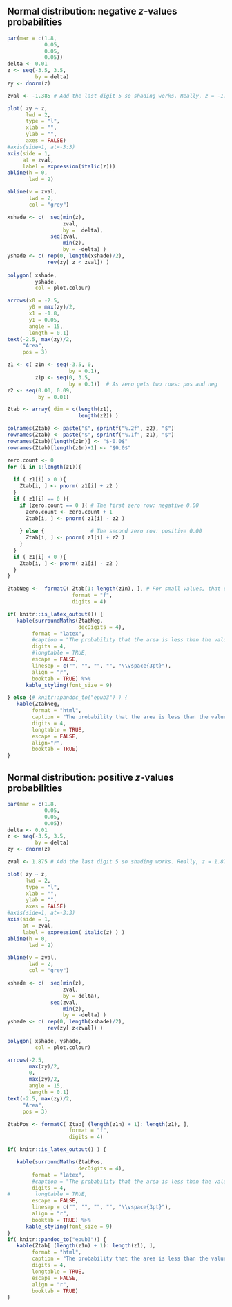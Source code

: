 
## Normal distribution: negative $z$-values probabilities {#ZTablesNEG}


```r
par(mar = c(1.8, 
            0.05, 
            0.05, 
            0.05))
delta <- 0.01
z <- seq(-3.5, 3.5, 
         by = delta)
zy <- dnorm(z)

zval <- -1.385 # Add the last digit 5 so shading works. Really, z = -1.38

plot( zy ~ z,
      lwd = 2,
      type = "l",
      xlab = "",
      ylab = "",
      axes = FALSE)
#axis(side=1, at=-3:3)
axis(side = 1, 
     at = zval, 
     label = expression(italic(z)))
abline(h = 0, 
       lwd = 2)

abline(v = zval, 
       lwd = 2, 
       col = "grey")

xshade <- c(  seq(min(z), 
                  zval, 
                  by =  delta),
              seq(zval, 
                  min(z), 
                  by = -delta) )
yshade <- c( rep(0, length(xshade)/2),
             rev(zy[ z < zval]) )
            
polygon( xshade, 
         yshade, 
         col = plot.colour)

arrows(x0 = -2.5, 
       y0 = max(zy)/2,
       x1 = -1.8, 
       y1 = 0.05, 
       angle = 15,
       length = 0.1)
text(-2.5, max(zy)/2, 
     "Area",
     pos = 3)
```




\begin{small}
The table gives the probability (area) that a $z$-score is \textbf{less} than the $z$-score looked up.
For example: Look up $z = -1.38$; the area \emph{less than} $z = -1.38$ is about $0.0838$, or about $8.4$\%.
\end{small}

```r
z1 <- c( z1n <- seq(-3.5, 0, 
                    by = 0.1), 
         z1p <- seq(0, 3.5, 
                    by = 0.1))  # As zero gets two rows: pos and neg
z2 <- seq(0.00, 0.09, 
          by = 0.01)

Ztab <- array( dim = c(length(z1), 
                       length(z2)) )  

colnames(Ztab) <- paste("$", sprintf("%.2f", z2), "$")
rownames(Ztab) <- paste("$", sprintf("%.1f", z1), "$")
rownames(Ztab)[length(z1n)] <- "$-0.0$"
rownames(Ztab)[length(z1n)+1] <- "$0.0$"

zero.count <- 0
for (i in 1:length(z1)){
  
  if ( z1[i] > 0 ){
    Ztab[i, ] <- pnorm( z1[i] + z2 )
  } 
  if ( z1[i] == 0 ){
    if (zero.count == 0 ){ # The first zero row: negative 0.00
      zero.count <- zero.count + 1 
      Ztab[i, ] <- pnorm( z1[i] - z2 )
      
    } else {               # The second zero row: positive 0.00
      Ztab[i, ] <- pnorm( z1[i] + z2 )
    }
  }
  if ( z1[i] < 0 ){
    Ztab[i, ] <- pnorm( z1[i] - z2 )
  }
}

```


```r
ZtabNeg <-  formatC( Ztab[1: length(z1n), ], # For small values, that otherwise end up in sci notation
                     format = "f",
                     digits = 4)   

if( knitr::is_latex_output()) {
   kable(surroundMaths(ZtabNeg,
                       decDigits = 4),
        format = "latex",
        #caption = "The probability that the area is less than the value of $z$ that is looked up",
        digits = 4,
        #longtable = TRUE,
        escape = FALSE,
        linesep = c("", "", "", "", "\\vspace{3pt}"),
        align = "r",
        booktab = TRUE) %>%
      kable_styling(font_size = 9)        

} else {# knitr::pandoc_to("epub3") ) {
   kable(ZtabNeg,
        format = "html",
        caption = "The probability that the area is less than the value of $z$ that is looked up",
        digits = 4,
        longtable = TRUE,
        escape = FALSE,
        align="r",
        booktab = TRUE)        
}
```

\begin{small}
For $z = -4$, the probability is $0.00003$. For $z = -5$, the probability is $0.0000003$.
\end{small}


\pagebreak


## Normal distribution: positive $z$-values probabilities  {#ZTablesPOS}



```r
par(mar = c(1.8, 
            0.05, 
            0.05, 
            0.05))
delta <- 0.01
z <- seq(-3.5, 3.5, 
         by = delta)
zy <- dnorm(z)

zval <- 1.875 # Add the last digit 5 so shading works. Really, z = 1.87

plot( zy ~ z,
      lwd = 2,
      type = "l",
      xlab = "",
      ylab = "",
      axes = FALSE)
#axis(side=1, at=-3:3)
axis(side = 1, 
     at = zval, 
     label = expression( italic(z) ) )
abline(h = 0, 
       lwd = 2)

abline(v = zval, 
       lwd = 2, 
       col = "grey")

xshade <- c(  seq(min(z), 
                  zval, 
                  by = delta),
              seq(zval, 
                  min(z), 
                  by = -delta) )
yshade <- c( rep(0, length(xshade)/2),
             rev(zy[ z<zval]) )
            
polygon( xshade, yshade, 
         col = plot.colour)

arrows(-2.5, 
       max(zy)/2,
       0, 
       max(zy)/2, 
       angle = 15,
       length = 0.1)
text(-2.5, max(zy)/2, 
     "Area",
     pos = 3)
```




\begin{small}
The table gives the probability (area) that a $z$-score is \textbf{less} than the $z$-score looked up.
For example: Look up $z = 1.87$; the area \textit{less than} $z = 1.87$ is about $0.9693$, or about $96.9$\%.
\end{small}

```r
ZtabPos <- formatC( Ztab[ (length(z1n) + 1): length(z1), ],
                    format = "f",
                    digits = 4)

if( knitr::is_latex_output() ) {

   kable(surroundMaths(ZtabPos,
                       decDigits = 4),
        format = "latex",
        #caption = "The probability that the area is less than the value of $z$ that is looked up",
        digits = 4,
#        longtable = TRUE,
        escape = FALSE,
        linesep = c("", "", "", "", "\\vspace{3pt}"),
        align = "r",
        booktab = TRUE) %>%
      kable_styling(font_size = 9)
}
if( knitr::pandoc_to("epub3")) {
   kable(Ztab[ (length(z1n) + 1): length(z1), ],
        format = "html",
        caption = "The probability that the area is less than the value of $z$ that is looked up",
        digits = 4,
        longtable = TRUE,
        escape = FALSE,
        align = "r",
        booktab = TRUE) 
}
```

\begin{small}
For $z = -4$, the probability is $0.99997$. 
For $z = -5$, the probability is $0.9999997$.
\end{small}



